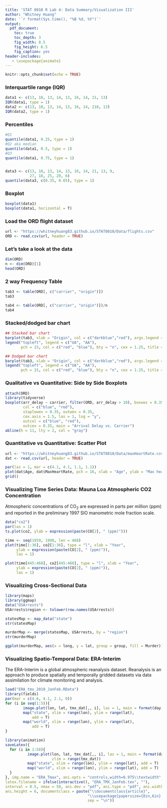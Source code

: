 ```yaml
---
title: 'STAT 8010 R Lab 4: Data Summary/Visualization III'
author: "Whitney Huang"
date: '`r format(Sys.time(), "%B %d, %Y")`'
output:
  pdf_document:
    toc: true
    toc_depth: 3
    fig_width: 8.5
    fig_height: 6.5
    fig_caption: yes
header-includes:
   - \usepackage{animate}
---
```


```r
knitr::opts_chunk$set(echo = TRUE)
```

### Interquartile range (IQR)

```r
data1 <- c(13, 18, 13, 14, 13, 16, 14, 21, 13)
IQR(data1, type = 1)
data2 <- c(13, 18, 13, 14, 13, 16, 14, 210, 13)
IQR(data2, type = 1)
```

### Percentiles

```r
#Q1
quantile(data1, 0.25, type = 1)
#Q2 aka median
quantile(data1, 0.5, type = 1)
#Q3
quantile(data1, 0.75, type = 1)


data3 <- c(13, 18, 13, 14, 13, 16, 14, 21, 13, 9,
           27, 18, 25, 20, 6)
quantile(data3, c(0.35, 0.65), type = 1)
```

### Boxplot

```r
boxplot(data1)
boxplot(data1, horizontal = T)
```

### Load the ORD flight dataset

```r
url <- "https://whitneyhuang83.github.io/STAT8010/Data/flights.csv"
ORD <- read.csv(url, header = TRUE)
```

### Let's take a look at the data

```r
dim(ORD)
n <- dim(ORD)[1]
head(ORD)
```

### 2 way Frequency Table

```r
tab3 <- table(ORD[, c("carrier", "origin")])
tab3

tab4 <- table(ORD[, c("carrier", "origin")])/n
tab4
```

### Stacked/dodged bar chart

```r
## Stacked bar chart
barplot(tab3, xlab = "Origin", col = c("darkblue","red"), args.legend = list(x = "topleft"), las = 1)
legend("topleft", legend = c("UA", "AA"),
       pch = 15, col = c("red", "blue"), bty = "n", cex = 1.25, title = "Carrier")

## Dodged bar chart
barplot(tab3, xlab = "Origin", col = c("darkblue","red"), args.legend = list(x = "topleft"), las = 1, beside = T)
legend("topleft", legend = c("UA", "AA"),
       pch = 15, col = c("red", "blue"), bty = "n", cex = 1.25, title = "Carrier")
```

### Qualitative vs Quantitative: Side by Side Boxplots

```r
attach(ORD)
library(tidyverse)
boxplot(arr_delay ~ carrier, filter(ORD, arr_delay > 10), boxwex = 0.35,
        col = c("blue", "red"),
        staplewex = 0.35, outwex = 0.35,
        cex.axis = 1.5, las = 1, log = "y",
        outcol = c("blue", "red"),
        outcex = 0.35, main = "Arrival Delay vs. Carrier")
abline(h = 11, lty = 2, col = "gray")
```

### Quantitative vs Quantitative: Scatter Plot

```r
url <- "https://whitneyhuang83.github.io/STAT8010/Data/maxHeartRate.csv"
dat <- read.csv(url, header = TRUE)

par(las = 1, mar = c(4.1, 4.1, 1.1, 1.1))
plot(dat$Age, dat$MaxHeartRate, pch = 16, xlab = "Age", ylab = "Max heart rate (bpm)")
grid()
```


### Visualizing Time Series Data: Mauna Loa Atmospheric CO2 Concentration

Atmospheric concentrations of $\text{CO}_{2}$ are expressed in parts per million (ppm) and reported in the preliminary 1997 SIO manometric mole fraction scale.


```r
data("co2")
par(las = 1)
ts.plot(co2, ylab = expression(paste(CO[2], " (ppm)")))

time <- seq(1959, 1998, len = 468)
plot(time[1:36], co2[1:36], type = "l", xlab = "Year",
     ylab = expression(paste(CO[2], " (ppm)")),
     las = 1)

plot(time[445:468], co2[445:468], type = "l", xlab = "Year",
     ylab = expression(paste(CO[2], " (ppm)")),
     las = 1)
```

### Visualizing  Cross-Sectional Data

```r
library(maps)
library(ggmap)
data("USArrests")
USArrests$region <- tolower(row.names(USArrests))

statesMap <- map_data("state")
str(statesMap)

murderMap <- merge(statesMap, USArrests, by = "region")
str(murderMap)

ggplot(murderMap, aes(x = long, y = lat, group = group, fill = Murder)) + geom_polygon(color = "black") + scale_fill_gradient(low = "lightblue", high = "red", guide = "legend")
```

### Visualizing Spatio-Temporal Data: ERA-Interim

The ERA-Interim is a global atmospheric reanalysis dataset. Reanalysis is an approach to
produce spatially and temporally gridded datasets via data assimilation for climate monitoring and analysis.

```r
load("ERA_tmx_2010_JanFeb.RData")
library(fields)
par(mar = c(4.6, 4.1, 2.1, 0))
for (i in seq(1:5)){
        image.plot(lon, lat, tmx_dat[,, i], las = 1, main = format(day[i], "%m/%d/%Y"))
        map("state", xlim = range(lon), ylim = range(lat),
            add = T)
        map("world", xlim = range(lon), ylim = range(lat),
            add = T)      
}
```


```r
library(animation)
saveLatex({
  for (i in 1:58){
          image.plot(lon, lat, tmx_dat[,, i], las = 1, main = format(day[i], "%m/%d/%Y"),
                     zlim = range(tmx_dat))
          map("state", xlim = range(lon), ylim = range(lat), add = T)
          map("world", xlim = range(lon), ylim = range(lat), add = T)
  }
}, img.name = "ERA_Tmax", ani.opts = "controls,width=0.975\\textwidth",
latex.filename = ifelse(interactive(), "ERA_TMX_JanFeb.tex", ""),
interval = 0.5, nmax = 58, ani.dev = "pdf", ani.type = "pdf", ani.width = 8,
ani.height = 6, documentclass = paste("\\documentclass{article}",
                                     "\\usepackage[papersize={8in,6in},margin=0.1in]{geometry}",
                                     sep = "\n"))
```









